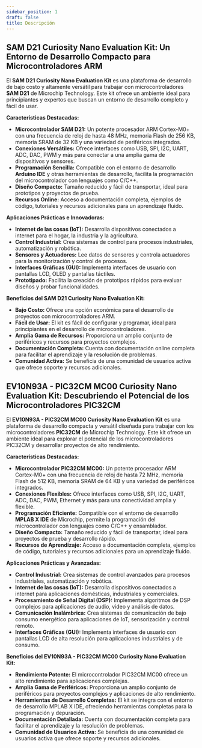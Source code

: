 ```yaml
---
sidebar_position: 1
draft: false
title: Descripción
---
```


## SAM D21 Curiosity Nano Evaluation Kit: Un Entorno de Desarrollo Compacto para Microcontroladores ARM

El **SAM D21 Curiosity Nano Evaluation Kit** es una plataforma de desarrollo de bajo costo y altamente versátil para trabajar con microcontroladores **SAM D21** de Microchip Technology. Este kit ofrece un ambiente ideal para principiantes y expertos que buscan un entorno de desarrollo completo y fácil de usar.

**Características Destacadas:**

* **Microcontrolador SAM D21:** Un potente procesador ARM Cortex-M0+ con una frecuencia de reloj de hasta 48 MHz, memoria Flash de 256 KB, memoria SRAM de 32 KB y una variedad de periféricos integrados.
* **Conexiones Versátiles:**  Ofrece interfaces como USB, SPI, I2C, UART, ADC, DAC, PWM y más para conectar a una amplia gama de dispositivos y sensores.
* **Programación Sencilla:**  Compatible con el entorno de desarrollo **Arduino IDE** y otras herramientas de desarrollo, facilita la programación del microcontrolador con lenguajes como C/C++.
* **Diseño Compacto:**  Tamaño reducido y fácil de transportar, ideal para prototipos y proyectos de prueba.
* **Recursos Online:**  Acceso a documentación completa, ejemplos de código, tutoriales y recursos adicionales para un aprendizaje fluido.

**Aplicaciones Prácticas e Innovadoras:**

* **Internet de las cosas (IoT):**  Desarrolla dispositivos conectados a internet para el hogar, la industria y la agricultura.
* **Control Industrial:**  Crea sistemas de control para procesos industriales, automatización y robótica.
* **Sensores y Actuadores:**  Lee datos de sensores y controla actuadores para la monitorización y control de procesos.
* **Interfaces Gráficas (GUI):**  Implementa interfaces de usuario con pantallas LCD, OLED y pantallas táctiles.
* **Prototipado:**  Facilita la creación de prototipos rápidos para evaluar diseños y probar funcionalidades.

**Beneficios del SAM D21 Curiosity Nano Evaluation Kit:**

* **Bajo Costo:**  Ofrece una opción económica para el desarrollo de proyectos con microcontroladores ARM.
* **Fácil de Usar:**  El kit es fácil de configurar y programar, ideal para principiantes en el desarrollo de microcontroladores.
* **Amplia Gama de Recursos:**  Proporciona un amplio conjunto de periféricos y recursos para proyectos complejos.
* **Documentación Completa:**  Cuenta con documentación online completa para facilitar el aprendizaje y la resolución de problemas.
* **Comunidad Activa:**  Se beneficia de una comunidad de usuarios activa que ofrece soporte y recursos adicionales.

## EV10N93A - PIC32CM MC00 Curiosity Nano Evaluation Kit: Descubriendo el Potencial de los Microcontroladores PIC32CM

El **EV10N93A - PIC32CM MC00 Curiosity Nano Evaluation Kit** es una plataforma de desarrollo compacta y versátil diseñada para trabajar con los microcontroladores **PIC32CM** de Microchip Technology. Este kit ofrece un ambiente ideal para explorar el potencial de los microcontroladores PIC32CM y desarrollar proyectos de alto rendimiento.

**Características Destacadas:**

* **Microcontrolador PIC32CM MC00:**  Un potente procesador ARM Cortex-M0+ con una frecuencia de reloj de hasta 72 MHz, memoria Flash de 512 KB, memoria SRAM de 64 KB y una variedad de periféricos integrados.
* **Conexiones Flexibles:**  Ofrece interfaces como USB, SPI, I2C, UART, ADC, DAC, PWM, Ethernet y más para una conectividad amplia y flexible.
* **Programación Eficiente:**  Compatible con el entorno de desarrollo **MPLAB X IDE** de Microchip, permite la programación del microcontrolador con lenguajes como C/C++ y ensamblador.
* **Diseño Compacto:**  Tamaño reducido y fácil de transportar, ideal para proyectos de prueba y desarrollo rápido.
* **Recursos de Aprendizaje:**  Acceso a documentación completa, ejemplos de código, tutoriales y recursos adicionales para un aprendizaje fluido.

**Aplicaciones Prácticas y Avanzadas:**

* **Control Industrial:**  Crea sistemas de control avanzados para procesos industriales, automatización y robótica.
* **Internet de las cosas (IoT):**  Desarrolla dispositivos conectados a internet para aplicaciones domésticas, industriales y comerciales.
* **Procesamiento de Señal Digital (DSP):**  Implementa algoritmos de DSP complejos para aplicaciones de audio, video y análisis de datos.
* **Comunicación Inalámbrica:**  Crea sistemas de comunicación de bajo consumo energético para aplicaciones de IoT, sensorización y control remoto.
* **Interfaces Gráficas (GUI):**  Implementa interfaces de usuario con pantallas LCD de alta resolución para aplicaciones industriales y de consumo.

**Beneficios del EV10N93A - PIC32CM MC00 Curiosity Nano Evaluation Kit:**

* **Rendimiento Potente:**  El microcontrolador PIC32CM MC00 ofrece un alto rendimiento para aplicaciones complejas.
* **Amplia Gama de Periféricos:**  Proporciona un amplio conjunto de periféricos para proyectos complejos y aplicaciones de alto rendimiento.
* **Herramientas de Desarrollo Completas:**  El kit se integra con el entorno de desarrollo MPLAB X IDE, ofreciendo herramientas completas para la programación y depuración.
* **Documentación Detallada:**  Cuenta con documentación completa para facilitar el aprendizaje y la resolución de problemas.
* **Comunidad de Usuarios Activa:**  Se beneficia de una comunidad de usuarios activa que ofrece soporte y recursos adicionales.
